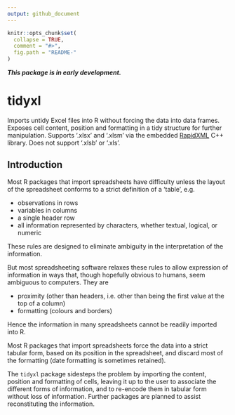```yaml
---
output: github_document
---
```


<!-- README.md is generated from README.Rmd. Please edit that file -->

```r
knitr::opts_chunk$set(
  collapse = TRUE,
  comment = "#>",
  fig.path = "README-"
)
```

***This package is in early development.***

# tidyxl

Imports untidy Excel files into R without forcing the data into data frames.
Exposes cell content, position and formatting in a tidy structure for further
manipulation.  Supports '.xlsx' and '.xlsm' via the embedded
[RapidXML](http://rapidxml.sourceforge.net) C++ library.  Does not support
'.xlsb' or '.xls'. 

## Introduction

Most R packages that import spreadsheets have difficulty unless the layout of
the spreadsheet conforms to a strict definition of a 'table', e.g. 

* observations in rows
* variables in columns
* a single header row
* all information represented by characters, whether textual, logical, or
  numeric

These rules are designed to eliminate ambiguity in the interpretation of the
information.

But most spreadsheeting software relaxes these rules to allow expression of
information in ways that, though hopefully obvious to humans, seem ambiguous to
computers.  They are

* proximity (other than headers, i.e. other than being the first value at the
  top of a column)
* formatting (colours and borders)

Hence the information in many spreadsheets cannot be readily imported into R.

Most R packages that import spreadsheets force the data into a
strict tabular form, based on its position in the spreadsheet, and discard
most of the formatting (date formatting is sometimes retained).

The `tidyxl` package sidesteps the problem by importing the content, position
and formatting of cells, leaving it up to the user to associate the different
forms of information, and to re-encode them in tabular form without loss of
information.  Further packages are planned to assist reconstituting the
information.
